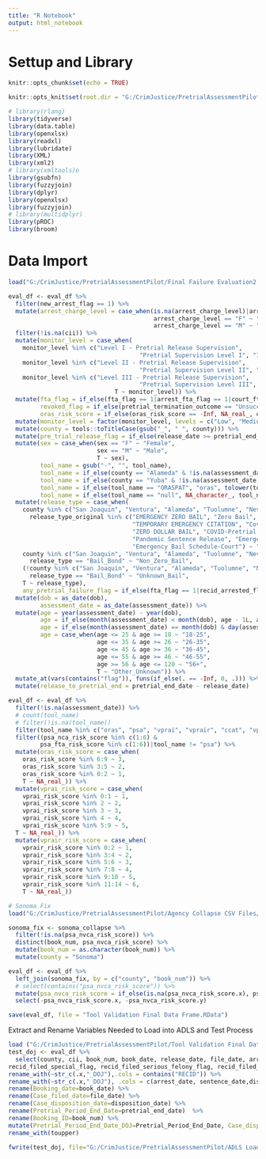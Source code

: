 ```yaml
---
title: "R Notebook"
output: html_notebook
---
```


# Settup and Library
```r
knitr::opts_chunk$set(echo = TRUE)

knitr::opts_knit$set(root.dir = "G:/CrimJustice/PretrialAssessmentPilot")

# library(rlang)
library(tidyverse)
library(data.table)
library(openxlsx)
library(readxl)
library(lubridate)
library(XML)
library(xml2)
# library(xmltools)o
library(gsubfn)
library(fuzzyjoin)
library(dplyr)
library(openxlsx)
library(fuzzyjoin)
# library(multidplyr)
library(pROC)
library(broom)
```

# Data Import 
```r
load("G:/CrimJustice/PretrialAssessmentPilot/Final Failure Evaluation2.RData")

eval_df <- eval_df %>%
  filter(new_arrest_flag == 1) %>%
  mutate(arrest_charge_level = case_when(is.na(arrest_charge_level)|arrest_charge_level %in% c("Other", "I") ~"Other_Unknown",
                                         arrest_charge_level == "F" ~ "Felony",
                                         arrest_charge_level == "M" ~ "Misdemeanor")) %>%
  filter(!is.na(cii)) %>%
  mutate(monitor_level = case_when(
    monitor_level %in% c("Level I - Pretrial Release Supervision",
                                     "Pretrial Supervision Level I", "1", "Low") ~ "Low",
    monitor_level %in% c("Level II - Pretrial Release Supervision",
                                     "Pretrial Supervision Level II", "2", "Medium") ~ "Medium",
    monitor_level %in% c("Level III - Pretrial Release Supervision",
                                     "Pretrial Supervision Level III", "3:4", "High") ~ "High",
                              T ~ monitor_level)) %>%
  mutate(fta_flag = if_else(fta_flag == 1|arrest_fta_flag == 1|court_fta_flag == 1|court_fta_flag_doj == 1, 1, 0),
         revoked_flag = if_else(pretrial_termination_outcome == "Unsuccessful", 1, 0),
         oras_risk_score = if_else(oras_risk_score == -Inf, NA_real_, oras_risk_score)) %>%
  mutate(monitor_level = factor(monitor_level, levels = c("Low", "Medium", "High", "Other_Unknown"))) %>%
  mutate(county = tools::toTitleCase(gsub("_", " ", county))) %>%
  mutate(pre_trial_release_flag = if_else(release_date >= pretrial_end_date|is.na(release_date), 0, 1)) %>%
  mutate(sex = case_when(sex == "F" ~ "Female",
                         sex == "M" ~ "Male",
                         T ~ sex),
         tool_name = gsub("-", "", tool_name),
         tool_name = if_else(county == "Alameda" & !is.na(assessment_date), "vprair", tool_name),
         tool_name = if_else(county == "Yuba" & !is.na(assessment_date), "oras", tool_name),
         tool_name = if_else(tool_name == "ORASPAT", "oras", tolower(tool_name)),
         tool_name = if_else(tool_name == "null", NA_character_, tool_name)) %>%
  mutate(release_type = case_when(
    county %in% c("San Joaquin", "Ventura", "Alameda", "Tuolumne", "Nevada", "San Mateo", "Kings") &
      release_type_original %in% c("EMERGENCY ZERO BAIL", "Zero Bail", "TEMPORARY EMERGENCY BAIL",
                                   "TEMPORARY EMERGENCY CITATION", "Covid 19", "Emergency Bail Schedule",
                                   "ZERO DOLLAR BAIL", "COVID-Pretrial Court-Order", "Pandemic Citation Release", 
                                   "Pandemic Sentence Release", "Emergency Bail Schedule-Cite", 
                                   "Emergency Bail Schedule-Court") ~ "Zero_Bail",
    county %in% c("San Joaquin", "Ventura", "Alameda", "Tuolumne", "Nevada", "San Mateo", "Kings") & 
      release_type == "Bail_Bond" ~ "Non_Zero_Bail",
    (!county %in% c("San Joaquin", "Ventura", "Alameda", "Tuolumne", "Nevada", "San Mateo", "Kings")) & 
      release_type == "Bail_Bond" ~ "Unknown_Bail",
    T ~ release_type),
    any_pretrial_failure_flag = if_else(fta_flag == 1|recid_arrested_flag==1|recid_filed_flag==1|recid_convicted_flag==1, 1, 0)) %>%
  mutate(dob = as_date(dob),
         assessment_date = as_date(assessment_date)) %>%
  mutate(age = year(assessment_date) - year(dob),
         age = if_else(month(assessment_date) < month(dob), age - 1L, age),
         age = if_else(month(assessment_date) == month(dob) & day(assessment_date) < day(dob), age - 1L, age),
         age = case_when(age <= 25 & age >= 18 ~ "18-25",
                         age <= 35 & age >= 26 ~ "26-35",
                         age <= 45 & age >= 36 ~ "36-45",
                         age <= 55 & age >= 46 ~ "46-55",
                         age >= 56 & age <= 120 ~ "56+",
                         T ~ "Other_Unknown")) %>%
  mutate_at(vars(contains("flag")), funs(if_else(. == -Inf, 0, .))) %>%
  mutate(release_to_pretrial_end = pretrial_end_date - release_date)

eval_df <- eval_df %>%
  filter(!is.na(assessment_date)) %>%
  # count(tool_name)
  # filter(!is.na(tool_name))
  filter(tool_name %in% c("oras", "psa", "vprai", "vprair", "ccat", "vpraio")) %>%
  filter((psa_nca_risk_score %in% c(1:6) &
         psa_fta_risk_score %in% c(1:6))|tool_name != "psa") %>%
  mutate(oras_risk_score = case_when(
    oras_risk_score %in% 6:9 ~ 3,
    oras_risk_score %in% 3:5 ~ 2,
    oras_risk_score %in% 0:2 ~ 1,
    T ~ NA_real_)) %>%
  mutate(vprai_risk_score = case_when(
    vprai_risk_score %in% 0:1 ~ 1,
    vprai_risk_score %in% 2 ~ 2,
    vprai_risk_score %in% 3 ~ 3,
    vprai_risk_score %in% 4 ~ 4,
    vprai_risk_score %in% 5:9 ~ 5,
  T ~ NA_real_)) %>%
  mutate(vprair_risk_score = case_when(
    vprair_risk_score %in% 0:2 ~ 1,
    vprair_risk_score %in% 3:4 ~ 2,
    vprair_risk_score %in% 5:6 ~ 3,
    vprair_risk_score %in% 7:8 ~ 4,
    vprair_risk_score %in% 9:10 ~ 5,
    vprair_risk_score %in% 11:14 ~ 6,
    T ~ NA_real_))

# Sonoma Fix
load("G:/CrimJustice/PretrialAssessmentPilot/Agency Collapse CSV Files/Sonoma Join Collapse.RData")

sonoma_fix <- sonoma_collapse %>%
  filter(!is.na(psa_nvca_risk_score)) %>%
  distinct(book_num, psa_nvca_risk_score) %>%
  mutate(book_num = as.character(book_num)) %>%
  mutate(county = "Sonoma")

eval_df <- eval_df %>%
  left_join(sonoma_fix, by = c("county", "book_num")) %>%
  # select(contains("psa_nvca_risk_score")) %>%
  mutate(psa_nvca_risk_score = if_else(is.na(psa_nvca_risk_score.x), psa_nvca_risk_score.y, psa_nvca_risk_score.x)) %>%
  select(-psa_nvca_risk_score.x, -psa_nvca_risk_score.y)

save(eval_df, file = "Tool Validation Final Data Frame.RData")
```

Extract and Rename Variables Needed to Load into ADLS and Test Process
```r

load ("G:/CrimJustice/PretrialAssessmentPilot/Tool Validation Final Data Frame.RData")
test_doj <- eval_df %>%
  select(county, cii, book_num, book_date, release_date, file_date, arrest_date, sentence_date, disposition_date, pretrial_end_date, disposition_type, filed_flag, convicted_flag, court_disp_flag, court_special_flag_doj, court_serious_felony_flag_doj, court_violent_felony_flag_doj, court_violent_psa_flag_doj, court_capital_flag_doj, court_dv_flag_doj, court_marijuana_flag_doj, court_sup_vio_flag_doj, court_fta_flag_doj, court_sex_flag_doj, court_dui_flag_doj, court_restrain_flag_doj, court_property_flag_doj, court_drug_flag_doj, court_dv_possible_flag_doj, conviction_special_flag_doj, conviction_serious_felony_flag_doj, conviction_violent_felony_flag_doj, conviction_violent_psa_flag_doj, conviction_capital_flag_doj, conviction_dv_flag_doj, conviction_marijuana_flag_doj, conviction_sup_vio_flag_doj, conviction_fta_flag_doj, conviction_sex_flag_doj, conviction_dui_flag_doj, conviction_restrain_flag_doj,conviction_property_flag_doj, conviction_drug_flag_doj, conviction_dv_possible_flag_doj, recid_date, recid_join_var, recid_charge_description, recid_arrested_flag, recid_filed_flag, recid_convicted_flag, recid_arrest_disp_flag, recid_filed_disp_flag, recid_arrest_special_flag, recid_arrest_serious_felony_flag, recid_arrest_violent_felony_flag, recid_arrest_violent_psa_flag, recid_arrest_capital_flag, recid_arrest_dv_flag, recid_arrest_marijuana_flag, recid_arrest_sup_vio_flag, recid_arrest_fta_flag, recid_arrest_sex_flag, recid_arrest_dui_flag, recid_arrest_restrain_flag, recid_arrest_property_flag, recid_arrest_drug_flag, recid_arrest_dv_possible_flag,
recid_filed_special_flag, recid_filed_serious_felony_flag, recid_filed_violent_felony_flag, recid_filed_violent_psa_flag,recid_filed_capital_flag, recid_filed_dv_flag, recid_filed_marijuana_flag, recid_filed_sup_vio_flag, recid_filed_fta_flag, recid_filed_sex_flag, recid_filed_dui_flag, recid_filed_restrain_flag, recid_filed_property_flag, recid_filed_drug_flag, recid_filed_dv_possible_flag, recid_conviction_special_flag, recid_conviction_serious_felony_flag, recid_conviction_violent_felony_flag, recid_conviction_violent_psa_flag, recid_conviction_capital_flag, recid_conviction_dv_flag, recid_conviction_marijuana_flag, recid_conviction_sup_vio_flag, recid_conviction_fta_flag, recid_conviction_sex_flag, recid_conviction_dui_flag, recid_conviction_restrain_flag, recid_conviction_drug_flag, recid_conviction_property_flag, recid_conviction_dv_possible_flag) %>%
rename_with(~str_c(.x,"_DOJ"),.cols = contains("RECID")) %>%
rename_with(~str_c(.x,"_DOJ"), .cols = c(arrest_date, sentence_date,disposition_type, filed_flag, convicted_flag, court_disp_flag)) %>%
rename(Booking_date=book_date) %>%
rename(Case_filed_date=file_date) %>%
rename(Case_disposition_date=disposition_date) %>%  
rename(Pretrial_Period_End_Date=pretrial_end_date)  %>%
rename(Booking_ID=book_num) %>%
mutate(Pretrial_Period_End_Date_DOJ=Pretrial_Period_End_Date, Case_disposition_date_DOJ=Case_disposition_date, Booking_key=Booking_ID) %>%
rename_with(toupper)  

fwrite(test_doj, file="G:/CrimJustice/PretrialAssessmentPilot/ADLS Load/test_doj_fw.csv")
  

  
 

```

